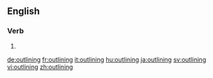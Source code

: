 ==English==

===Verb===
{{head|en|present participle}}

# {{present participle of|outline|lang=en|nocat=1}}

[[de:outlining]]
[[fr:outlining]]
[[it:outlining]]
[[hu:outlining]]
[[ja:outlining]]
[[sv:outlining]]
[[vi:outlining]]
[[zh:outlining]]